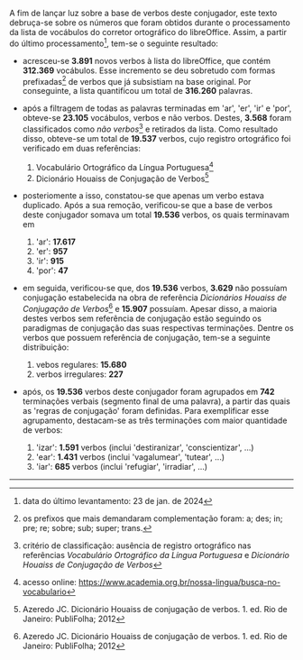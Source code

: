 A fim de lançar luz sobre a base de verbos deste conjugador, este texto debruça-se sobre
os números que foram obtidos durante o processamento da lista de vocábulos 
do corretor ortográfico do libreOffice. Assim, a partir do último processamento[^1],
tem-se o seguinte resultado:

* acresceu-se **3.891** novos verbos à lista 
do libreOffice, que contém **312.369** vocábulos. Esse incremento se deu 
sobretudo com formas prefixadas[^2] de verbos que já subsistiam na base original.
Por conseguinte, a lista quantificou um total de **316.260** palavras.

* após a filtragem de todas as palavras terminadas em 'ar', 'er', 'ir' e 'por', 
obteve-se **23.105** vocábulos, verbos e não verbos. Destes, **3.568** foram 
classificados como _não verbos_[^3] e retirados da lista. Como resultado disso,
obteve-se um total de **19.537** verbos,
cujo registro ortográfico foi verificado em duas referências:

  1. Vocabulário Ortográfico da Língua Portuguesa[^4]
  2. Dicionário Houaiss de Conjugação de Verbos[^5]

* posteriomente a isso, constatou-se que apenas um verbo estava duplicado. Após a sua
remoção, verificou-se que a base de verbos deste conjugador 
somava um total **19.536** verbos, os quais terminavam em

  1. 'ar': **17.617**
  2. 'er': **957**
  3. 'ir': **915**
  4. 'por': **47**

* em seguida, verificou-se que, dos **19.536** verbos, **3.629** não possuíam conjugação
estabelecida na obra de referência _Dicionários Houaiss de Conjugação de Verbos_[^5]
e **15.907** possuíam. Apesar disso, a maioria destes verbos sem referência 
de conjugação estão seguindo os paradigmas de conjugação das suas respectivas terminações.
Dentre os verbos que possuem referência de conjugação, tem-se a seguinte distribuição:

  1. vebos regulares: **15.680**
  2. verbos irregulares: **227**

* após, os **19.536** verbos deste conjugador foram agrupados 
em **742** terminações verbais (segmento final de uma palavra), 
a partir das quais as 'regras de conjugação' foram
definidas. Para exemplificar esse agrupamento, destacam-se as três
terminações com maior quantidade de verbos:

  1. 'izar': **1.591** verbos (inclui 'destiranizar', 'conscientizar', ...)
  2. 'ear': **1.431** verbos (inclui 'vagalumear', 'tutear', ...)
  3. 'iar': **685** verbos (inclui 'refugiar', 'irradiar', ...)
  
---

[^1]: data do último levantamento: 23 de jan. de 2024
[^2]: os prefixos que mais demandaram complementação foram: 
a; des; in; pre; re; sobre; sub; super; trans.
[^3]: critério de classificação: ausência de registro ortográfico nas referências 
_Vocabulário Ortográfico da Língua Portuguesa_ e _Dicionário Houaiss de Conjugação de Verbos_
[^4]: acesso online: https://www.academia.org.br/nossa-lingua/busca-no-vocabulario
[^5]: Azeredo JC. Dicionário Houaiss de conjugação de verbos. 1. ed. Rio de Janeiro: PubliFolha; 2012